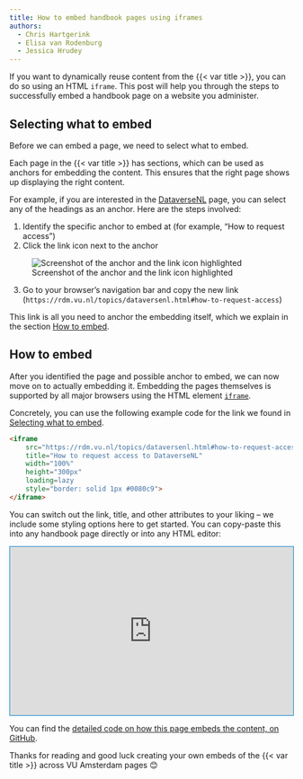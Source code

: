 ```yaml
---
title: How to embed handbook pages using iframes
authors:
  - Chris Hartgerink
  - Elisa van Rodenburg
  - Jessica Hrudey
---
```


If you want to dynamically reuse content from the {{< var title >}}, you can do so using an HTML `iframe`. This post will help you through the steps to successfully embed a handbook page on a website you administer.

## Selecting what to embed

Before we can embed a page, we need to select what to embed.

Each page in the {{< var title >}} has sections, which can be used as anchors for embedding the content. This ensures that the right page shows up displaying the right content.

For example, if you are interested in the [DataverseNL](../topics/dataversenl.qmd) page, you can select any of the headings as an anchor. Here are the steps involved:

1. Identify the specific anchor to embed at (for example, "How to request access")
2. Click the link icon next to the anchor

![Screenshot of the anchor and the link icon highlighted](/public/Screenshot 2025-05-08 at 10.49.51.png)

3. Go to your browser's navigation bar and copy the new link (`https://rdm.vu.nl/topics/dataversenl.html#how-to-request-access`)

This link is all you need to anchor the embedding itself, which we explain in the section [How to embed](#how-to-embed).

## How to embed

After you identified the page and possible anchor to embed, we can now move on to actually embedding it. Embedding the pages themselves is supported by all major browsers using the HTML element [`iframe`](https://developer.mozilla.org/en-US/docs/Web/HTML/Reference/Elements/iframe#loading).

Concretely, you can use the following example code for the link we found in [Selecting what to embed](#selecting-what-to-embed).

```html
<iframe
    src="https://rdm.vu.nl/topics/dataversenl.html#how-to-request-access"
    title="How to request access to DataverseNL"
    width="100%"
    height="300px"
    loading=lazy
    style="border: solid 1px #0080c9">
</iframe>
```

You can switch out the link, title, and other attributes to your liking – we include some styling options here to get started. You can copy-paste this into any handbook page directly or into any HTML editor:

<iframe
    src="https://rdm.vu.nl/topics/dataversenl.html#how-to-request-access"
    title="How to request access to DataverseNL"
    width="100%"
    height="300px"
    loading=lazy
    style="border: solid 1px #0080c9; overflow: hidden;">
</iframe>

You can find the [detailed code on how this page embeds the content, on GitHub](https://github.com/ubvu/open-handbook/blob/main/blog/2025-05-15embed-iframe.qmd#L43).

Thanks for reading and good luck creating your own embeds of the {{< var title >}} across VU Amsterdam pages 😊
